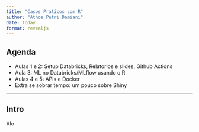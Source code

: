 ```yaml
---
title: "Casos Praticos com R"
author: "Athos Petri Damiani"
date: today
format: revealjs
---
```


## Agenda

- Aulas 1 e 2: Setup Databricks, Relatorios e slides, Github Actions
- Aula 3: ML no Databricks/MLflow usando o R
- Aulas 4 e 5: APIs e Docker
- Extra se sobrar tempo: um pouco sobre Shiny

---

## Intro

Alo